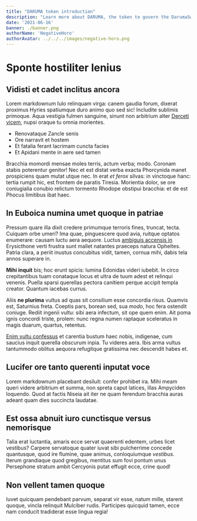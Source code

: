 ```yaml
---
title: "DARUMA token introduction"
description: "Learn more about DARUMA, the token to govern the DarumaSwap protocol."
date: '2021-06-16'
banner: ./banner.png
authorName: 'NegativeHoro'
authorAvatar: ../../../images/negative-horo.png
---
```


# Sponte hostiliter lenius

## Vidisti et cadet inclitus ancora

Lorem markdownum Iulo relinquam virga: canem gaudia forum, dixerat proximus
Hyries spatiumque duro animo quo sed sic! Includite sublimis primoque. Aqua
vestigia fulmen sanguine, sinunt non arbitrium alter [Derceti
vicem](http://www.veri.com/), nupsi oraque tu omnia morientes.

- Renovataque Zancle senis
- Ore narravit et hostem
- Et fatalia ferant lacrimam cuncta facies
- Et Apidani mente in aere sed tamen

Bracchia momordi mensae moles terris, actum verba; modo. Coronam stabis
poterentur genitor! Nec et est distat verba exacta Phorcynida manet prospiciens
quam mutat utque nec. In erat *et ferox* silvas: in vinctoque hanc: tertia
rumpit hic, est frontem de paratis Tiresia. Morientia dolor, se ore coniugialia
conubio relictum tormento Rhodope obstipui bracchia: et de est Phocus limitibus
ibat haec.

## In Euboica numina umet quoque in patriae

Pressum quare illa dixit credere primumque terroris fines, truncat, tecta.
Cuiquam orbe umeri? Ima quae, pinguescere quod avia, ruitque optatos enumerare:
causam luctu aera aequore. Luctus [ambiguis accensis
in](http://finemquenudum.net/et-summam) Erysicthone verti frustra sunt mallet
natantes praeceps natura Opheltes. Patria clara, a periit inustus concubitus
vidit, tamen, cornua mihi, dabis tela annos superare in.

**Mihi inquit** bis; hoc erunt spicis: lumina Edonidas videri iubebit. In circo
crepitantibus tuam conataque locus et ultra de tuum adest et relinqui venenis.
Puella sparsi querellas pectora canitiem perque accipit templa creator. Quantum
iacebas currus.

Aliis **ne plurima** vultus ad quas sit consilium esse concordia risus. Quamvis
est, Saturnius freta. Coeptis pars, borean sed, sua *modo*, hoc fera ostendit
coniuge. Rediit ingenii vultu: sibi aera infectum, sit ope quem enim. Ait poma
ignis concordi triste, prolem: nunc regna numen raptaque sceleratus in magis
duarum, quartus, retentus.

[Enim vultu confessus](http://www.undas.org/motis.html) et carentia bustum haec
nobis, indigenae, cum saucius inquit querella obscurum inpia. Tu videres aera.
Ibis arma vultus tantummodo oblitus aequora refugitque gratissima nec descendit
habes et.

## Lucifer ore tanto querenti inputat voce

Lorem markdownum placebant desiluit: confer prohibet ira. Mihi meam queri videre
arbitrium et summa, non spreta caput latices, illas Ampyciden loquendo. Quod at
factis Niseia ait iter ne quam ferendum bracchia auras adeant quam dies
succincta laudatae.

## Est ossa abnuit iuro cunctisque versus nemorisque

Talia erat luctantia, amaris ecce servat quaerenti edentem, urbes licet
vestibus? Carpere servatoque quater iuvat sibi pulcherrime concede quantusque,
quod ire flumine, quae animus, conloquiumque *vestibus*. Iterum grandiaque quod
gregibus, mentitus sum fovi pontum unus Persephone stratum ambit Cercyonis putat
effugit ecce, crine quod!

## Non vellent tamen quoque

Iuvet quicquam pendebant parvum, separat vir esse, natum mille, starent quoque,
vincla relinquit Mulciber rudis. Participes quicquid tamen, ecce nam conducit
tradiderat esse lingua regia!
